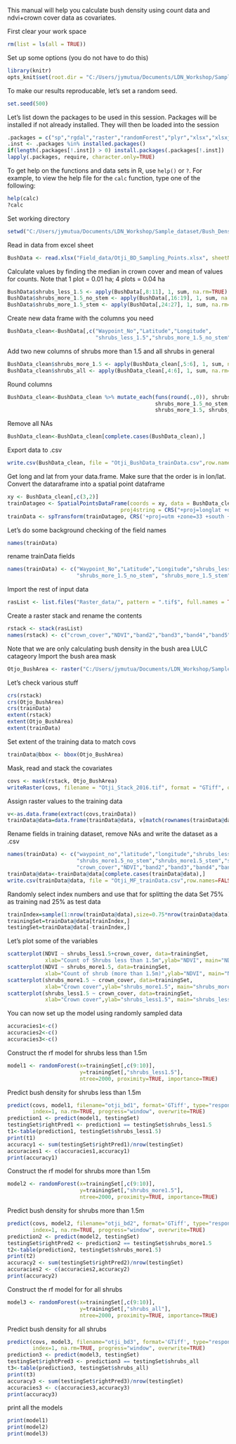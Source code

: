 This manual will help you calculate bush density using count data and ndvi+crown cover data as covariates.

First clear your work space
```r
rm(list = ls(all = TRUE))
```

Set up some options (you do not have to do this)
```r
library(knitr)
opts_knit$set(root.dir = "C:/Users/jymutua/Documents/LDN_Workshop/Sample_dataset/Bush_Density_Mapping")
```

To make our results reproducable, let's set a random seed.
```r
set.seed(500)
```

Let's list down the packages to be used in this session. Packages will be installed if not already installed.
They will then be loaded into the session
```r
.packages = c("sp","rgdal","raster","randomForest","plyr","xlsx","xlsxjars","dplyr","caret","car")
.inst <- .packages %in% installed.packages()
if(length(.packages[!.inst]) > 0) install.packages(.packages[!.inst])
lapply(.packages, require, character.only=TRUE)
```

To get help on the functions and data sets in R, use `help()` or `?`. For example, to view the help file for the `calc` function, type one of the following:
```r
help(calc)
?calc
```

Set working directory
```r
setwd("C:/Users/jymutua/Documents/LDN_Workshop/Sample_dataset/Bush_Density_Mapping")
```

Read in data from excel sheet
```r
BushData <- read.xlsx("Field_data/Otji_BD_Sampling_Points.xlsx", sheetName = "Sheet1", header=TRUE)
```

Calculate values by finding the median in crown cover and mean of values for counts.
Note that 1 plot = 0.01 ha; 4 plots = 0.04 ha
```r
BushData$shrubs_less_1.5 <- apply(BushData[,8:11], 1, sum, na.rm=TRUE)
BushData$shrubs_more_1.5_no_stem <- apply(BushData[,16:19], 1, sum, na.rm=TRUE)
BushData$shrubs_more_1.5_stem <- apply(BushData[,24:27], 1, sum, na.rm=TRUE)
```

Create new data frame with the columns you need
```r
BushData_clean<-BushData[,c("Waypoint_No","Latitude","Longitude",
                            "shrubs_less_1.5","shrubs_more_1.5_no_stem","shrubs_more_1.5_stem")]
```

Add two new columns of shrubs more than 1.5 and all shrubs in general
```r
BushData_clean$shrubs_more_1.5 <- apply(BushData_clean[,5:6], 1, sum, na.rm=TRUE)
BushData_clean$shrubs_all <- apply(BushData_clean[,4:6], 1, sum, na.rm=TRUE)
```

Round columns
```r
BushData_clean<-BushData_clean %>% mutate_each(funs(round(.,0)), shrubs_less_1.5, 
                                               shrubs_more_1.5_no_stem, shrubs_more_1.5_stem, 
                                               shrubs_more_1.5, shrubs_all)
```

Remove all NAs
```r
BushData_clean<-BushData_clean[complete.cases(BushData_clean),]
```

Export data to .csv
```r
write.csv(BushData_clean, file = "Otji_BushData_trainData.csv",row.names=FALSE)
```

Get long and lat from your data.frame. Make sure that the order is in lon/lat.
Convert the dataraframe into a spatial point dataframe
```r
xy <- BushData_clean[,c(3,2)]
trainDatageo <- SpatialPointsDataFrame(coords = xy, data = BushData_clean,
                                    proj4string = CRS("+proj=longlat +datum=WGS84"))
trainData <- spTransform(trainDatageo, CRS('+proj=utm +zone=33 +south +datum=WGS84'))
```

Let's do some background checking of the field names
```r
names(trainData)
```
rename trainData fields
```r
names(trainData) <- c("Waypoint_No","Latitude","Longitude","shrubs_less_1.5",
                      "shrubs_more_1.5_no_stem", "shrubs_more_1.5_stem", "shrubs_more_1.5", "shrubs_all")
```

Import the rest of input data
```r
rasList <- list.files("Raster_data/", pattern = ".tif$", full.names = TRUE)
```

Create a raster stack and rename the contents
```r
rstack <- stack(rasList)
names(rstack) <- c("crown_cover","NDVI","band2","band3","band4","band5","band6","band7")
```

Note that we are only calculating bush density in the bush area LULC catageory
Import the bush area mask
```r
Otjo_BushArea <- raster("C:/Users/jymutua/Documents/LDN_Workshop/Sample_dataset/Bush_Density_Mapping/Raster_data/Other_data/Otji_BushArea_2016.tif")
```

Let's check various stuff
```r
crs(rstack)
crs(Otjo_BushArea)
crs(trainData)
extent(rstack)
extent(Otjo_BushArea)
extent(trainData)
```

Set extent of the training data to match covs
```r
trainData@bbox <- bbox(Otjo_BushArea)
```

Mask, read and stack the covariates
```r
covs <- mask(rstack, Otjo_BushArea)
writeRaster(covs, filename = "Otji_Stack_2016.tif", format = "GTiff", overwrite = TRUE)
```

Assign raster values to the training data
```r
v<-as.data.frame(extract(covs,trainData))
trainData@data=data.frame(trainData@data, v[match(rownames(trainData@data),rownames(v)),])
```

Rename fields in training dataset, remove NAs and write the dataset as a .csv
```r
names(trainData) <- c("waypoint_no","latitude","longitude","shrubs_less1.5",
                      "shrubs_more1.5_no_stem","shrubs_more1.5_stem","shrubs_more1.5", "shrubs_all",
                      "crown_cover","NDVI","band2","band3","band4","band5","band6","band7")
trainData@data<-trainData@data[complete.cases(trainData@data),]
write.csv(trainData@data, file = "Otji_MF_trainData.csv",row.names=FALSE)
````

Randomly select index numbers and use that for splitting the data
Set 75% as training nad 25% as test data
```r
trainIndex=sample(1:nrow(trainData@data),size=0.75*nrow(trainData@data))
trainingSet=trainData@data[trainIndex,]
testingSet=trainData@data[-trainIndex,]
```

Let's plot  some of the variables
```r
scatterplot(NDVI ~ shrubs_less1.5+crown_cover, data=trainingSet, 
            xlab="Count of Shrubs less than 1.5m",ylab="NDVI", main="NDVI versus Count of Shrubs (less than 1.5m)")
scatterplot(NDVI ~ shrubs_more1.5, data=trainingSet, 
            xlab="Count of shrub (more than 1.5m)",ylab="NDVI", main="NDVI versus Count of shrub (more than 1.5m)")
scatterplot(shrubs_more1.5 ~ crown_cover, data=trainingSet, 
            xlab="Crown cover",ylab="shrubs_more1.5", main="shrubs_more1.5 versus Crown cover")
scatterplot(shrubs_less1.5 ~ crown_cover, data=trainingSet, 
            xlab="Crown cover",ylab="shrubs_less1.5", main="shrubs_less1.5 versus Crown cover")
```

You can now set up the model using randomly sampled data
```r
accuracies1<-c()
accuracies2<-c()
accuracies3<-c()
```
Construct the rf model for shrubs less than 1.5m
```r
model1 <- randomForest(x=trainingSet[,c(9:10)],
                       y=trainingSet[,"shrubs_less1.5"], 
                       ntree=2000, proximity=TRUE, importance=TRUE)
```

Predict bush density for shrubs less than 1.5m
```r
predict(covs, model1, filename="otji_bd1", format='GTiff', type="response", 
        index=1, na.rm=TRUE, progress="window", overwrite=TRUE)
prediction1 <- predict(model1, testingSet)
testingSet$rightPred1 <- prediction1 == testingSet$shrubs_less1.5
t1<-table(prediction1, testingSet$shrubs_less1.5)
print(t1)
accuracy1 <- sum(testingSet$rightPred1)/nrow(testingSet)
accuracies1 <- c(accuracies1,accuracy1)
print(accuracy1)
```

Construct the rf model for shrubs more than 1.5m
```r
model2 <- randomForest(x=trainingSet[,c(9:10)],
                       y=trainingSet[,"shrubs_more1.5"], 
                       ntree=2000, proximity=TRUE, importance=TRUE)
```

Predict bush density for shrubs more than 1.5m
```r
predict(covs, model2, filename="otji_bd2", format='GTiff', type="response", 
        index=1, na.rm=TRUE, progress="window", overwrite=TRUE)
prediction2 <- predict(model2, testingSet)
testingSet$rightPred2 <- prediction2 == testingSet$shrubs_more1.5
t2<-table(prediction2, testingSet$shrubs_more1.5)
print(t2)
accuracy2 <- sum(testingSet$rightPred2)/nrow(testingSet)
accuracies2 <- c(accuracies2,accuracy2)
print(accuracy2)
```

Construct the rf model for for all shrubs
```r
model3 <- randomForest(x=trainingSet[,c(9:10)],
                       y=trainingSet[,"shrubs_all"], 
                       ntree=2000, proximity=TRUE, importance=TRUE)
```

Predict bush density for all shrubs
```r
predict(covs, model3, filename="otji_bd3", format='GTiff', type="response", 
        index=1, na.rm=TRUE, progress="window", overwrite=TRUE)
prediction3 <- predict(model3, testingSet)
testingSet$rightPred3 <- prediction3 == testingSet$shrubs_all
t3<-table(prediction3, testingSet$shrubs_all)
print(t3)
accuracy3 <- sum(testingSet$rightPred3)/nrow(testingSet)
accuracies3 <- c(accuracies3,accuracy3)
print(accuracy3)
```

print all the models
```r
print(model1)
print(model2)
print(model3)
```
